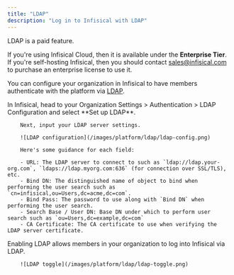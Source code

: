 ```yaml
---
title: "LDAP"
description: "Log in to Infisical with LDAP"
---
```


<Info>
    LDAP is a paid feature.
   
   If you're using Infisical Cloud, then it is available under the **Enterprise Tier**. If you're self-hosting Infisical,
   then you should contact sales@infisical.com to purchase an enterprise license to use it.
</Info>

You can configure your organization in Infisical to have members authenticate with the platform via [LDAP](https://en.wikipedia.org/wiki/Lightweight_Directory_Access_Protocol).

<Steps>
   <Step title="Prepare the LDAP configuration in Infisical">
        In Infisical, head to your Organization Settings > Authentication > LDAP Configuration and select **Set up LDAP**.
        
        Next, input your LDAP server settings.
        
        ![LDAP configuration](/images/platform/ldap/ldap-config.png)
        
        Here's some guidance for each field:

        - URL: The LDAP server to connect to such as `ldap://ldap.your-org.com`, `ldaps://ldap.myorg.com:636` (for connection over SSL/TLS), etc.
        - Bind DN: The distinguished name of object to bind when performing the user search such as `cn=infisical,ou=Users,dc=acme,dc=com`.
        - Bind Pass: The password to use along with `Bind DN` when performing the user search.
        - Search Base / User DN: Base DN under which to perform user search such as `ou=Users,dc=example,dc=com`
        - CA Certificate: The CA certificate to use when verifying the LDAP server certificate.
   </Step>
   <Step title="Enable LDAP in Infisical">
        Enabling LDAP allows members in your organization to log into Infisical via LDAP.
        
        ![LDAP toggle](/images/platform/ldap/ldap-toggle.png)
   </Step>
</Steps>